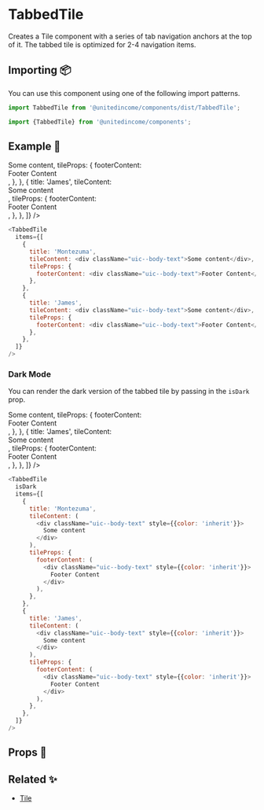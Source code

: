 
# TabbedTile

Creates a Tile component with a series of tab navigation anchors at the top of it. The tabbed tile is optimized for 2-4 navigation items.

## Importing 📦

You can use this component using one of the following import patterns.

```javascript
import TabbedTile from '@unitedincome/components/dist/TabbedTile';
```

```javascript
import {TabbedTile} from '@unitedincome/components';
```

## Example 🚀

<Preview>
  <TabbedTile
    items={[
      {
        title: 'Montezuma',
        tileContent: <div className="uic--body-text">Some content</div>,
        tileProps: {
          footerContent: <div className="uic--body-text">Footer Content</div>,
        },
      },
      {
        title: 'James',
        tileContent: <div className="uic--body-text">Some content</div>,
        tileProps: {
          footerContent: <div className="uic--body-text">Footer Content</div>,
        },
      },
    ]}
  />
</Preview>

```javascript
<TabbedTile
  items={[
    {
      title: 'Montezuma',
      tileContent: <div className="uic--body-text">Some content</div>,
      tileProps: {
        footerContent: <div className="uic--body-text">Footer Content</div>,
      },
    },
    {
      title: 'James',
      tileContent: <div className="uic--body-text">Some content</div>,
      tileProps: {
        footerContent: <div className="uic--body-text">Footer Content</div>,
      },
    },
  ]}
/>
```

### Dark Mode

You can render the dark version of the tabbed tile by passing in the `isDark` prop.

<Preview>
  <TabbedTile
    isDark
    items={[
      {
        title: 'Montezuma',
        tileContent: <div className="uic--body-text">Some content</div>,
        tileProps: {
          footerContent: <div className="uic--body-text">Footer Content</div>,
        },
      },
      {
        title: 'James',
        tileContent: <div className="uic--body-text">Some content</div>,
        tileProps: {
          footerContent: <div className="uic--body-text">Footer Content</div>,
        },
      },
    ]}
  />
</Preview>

```javascript
<TabbedTile
  isDark
  items={[
    {
      title: 'Montezuma',
      tileContent: (
        <div className="uic--body-text" style={{color: 'inherit'}}>
          Some content
        </div>
      ),
      tileProps: {
        footerContent: (
          <div className="uic--body-text" style={{color: 'inherit'}}>
            Footer Content
          </div>
        ),
      },
    },
    {
      title: 'James',
      tileContent: (
        <div className="uic--body-text" style={{color: 'inherit'}}>
          Some content
        </div>
      ),
      tileProps: {
        footerContent: (
          <div className="uic--body-text" style={{color: 'inherit'}}>
            Footer Content
          </div>
        ),
      },
    },
  ]}
/>
```

## Props 🔧

<Props of={TabbedTile} />

## Related ✨

- [Tile](/?path=/docs/atoms-tile--default)
